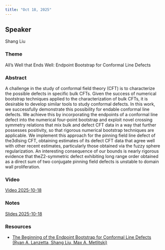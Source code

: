 ```yaml
---
title: "Oct 18, 2025"
---
```


## Speaker
Shang Liu

### Theme
All's Well that Ends Well: Endpoint Bootstrap for Conformal Line Defects

### Abstract
A challenge in the study of conformal field theory (CFT) is to characterize the possible defects in specific bulk CFTs. Given the success of numerical bootstrap techniques applied to the characterization of bulk CFTs, it is desirable to develop similar tools to study conformal defects. In this work, we successfully demonstrate this possibility for endable conformal line defects. We achieve this by incorporating the endpoints of a conformal line defect into the numerical four-point bootstrap and exploit novel crossing symmetry relations that mix bulk and defect CFT data in a way that further possesses positivity, so that rigorous numerical bootstrap techniques are applicable. We implement this approach for the pinning field line defect of the3dIsing CFT, obtaining estimates of its defect CFT data that agree well with other recent estimates, particularly those obtained via the fuzzy sphere regularization. An interesting consequence of our bounds is nearly rigorous evidence that theZ2-symmetric defect exhibiting long range order obtained as a direct sum of two conjugate pinning field defects is unstable to domain wall proliferation.

### Video  
[Video 2025-10-18](https://drive.google.com/file/d/1TaZsLEdFBS6s_gbZi1Un9cjtC-P78a7z/view?usp=sharing)

### Notes  
[Slides 2025-10-18](https://drive.google.com/file/d/1kPgxSTn8fviDxa8HAV0gDECtDXAZrKM2/view?usp=sharing)

### Resources  
- [The Beginning of the Endpoint Bootstrap for Conformal Line Defects (Ryan A. Lanzetta, Shang Liu, Max A. Metlitski)](https://arxiv.org/abs/2508.14964)